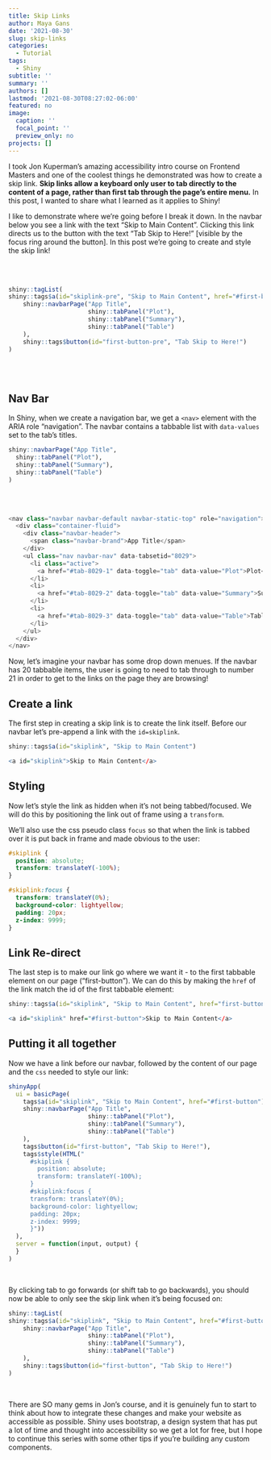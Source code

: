 ```yaml
---
title: Skip Links
author: Maya Gans
date: '2021-08-30'
slug: skip-links
categories:
  - Tutorial
tags:
  - Shiny
subtitle: ''
summary: ''
authors: []
lastmod: '2021-08-30T08:27:02-06:00'
featured: no
image:
  caption: ''
  focal_point: ''
  preview_only: no
projects: []
---
```



I took Jon Kuperman's amazing accessibility intro course on Frontend Masters and one of the coolest things he demonstrated was how to create a skip link. **Skip links allow a keyboard only user to tab directly to the content of a page, rather than first tab through the page's entire menu.** In this post, I wanted to share what I learned as it applies to Shiny!

I like to demonstrate where we're going before I break it down. In the navbar below you see a link with the text "Skip to Main Content". Clicking this link directs us to the button with the text "Tab Skip to Here!" [visible by the focus ring around the button]. In this post we're going to create and style the skip link!

<br>
<br>


```r
shiny::tagList(
shiny::tags$a(id="skiplink-pre", "Skip to Main Content", href="#first-button-pre"),
    shiny::navbarPage("App Title",
                      shiny::tabPanel("Plot"),
                      shiny::tabPanel("Summary"),
                      shiny::tabPanel("Table")
    ),
    shiny::tags$button(id="first-button-pre", "Tab Skip to Here!")
)
```

<br>
<br>

## Nav Bar

In Shiny, when we create a navigation bar, we get a `<nav>` element with the ARIA role "navigation". The navbar contains a tabbable list with `data-values` set to the tab's titles.

```r
shiny::navbarPage("App Title",
  shiny::tabPanel("Plot"),
  shiny::tabPanel("Summary"),
  shiny::tabPanel("Table")
)
```
 
<br>
<br>

```js
<nav class="navbar navbar-default navbar-static-top" role="navigation">
  <div class="container-fluid">
    <div class="navbar-header">
      <span class="navbar-brand">App Title</span>
    </div>
    <ul class="nav navbar-nav" data-tabsetid="8029">
      <li class="active">
        <a href="#tab-8029-1" data-toggle="tab" data-value="Plot">Plot</a>
      </li>
      <li>
        <a href="#tab-8029-2" data-toggle="tab" data-value="Summary">Summary</a>
      </li>
      <li>
        <a href="#tab-8029-3" data-toggle="tab" data-value="Table">Table</a>
      </li>
    </ul>
  </div>
</nav>
```

Now, let's imagine your navbar has some drop down menues. If the navbar has 20 tabbable items, the user is going to need to tab through to number 21 in order to get to the links on the page they are browsing!

## Create a link

The first step in creating a skip link is to create the link itself. Before our navbar let's pre-append a link with the `id=skiplink`. 

```r
shiny::tags$a(id="skiplink", "Skip to Main Content")
```

```r
<a id="skiplink">Skip to Main Content</a>
```

## Styling

Now let's style the link as hidden when it's not being tabbed/focused. We will do this by positioning the link out of frame using a `transform`. 

We'll also use the css pseudo class `focus` so that when the link is tabbed over it is put back in frame and made obvious to the user:

```css
#skiplink {
  position: absolute;
  transform: translateY(-100%);
}

#skiplink:focus {
  transform: translateY(0%);
  background-color: lightyellow;
  padding: 20px;
  z-index: 9999;
}
```

## Link Re-direct

The last step is to make our link go where we want it - to the first tabbable element on our page ("first-button"). We can do this by making the `href` of the link match the id of the first tabbable element:

```r
shiny::tags$a(id="skiplink", "Skip to Main Content", href="first-button")
```

```r
<a id="skiplink" href="#first-button">Skip to Main Content</a>
```

## Putting it all together 

Now we have a link before our navbar, followed by the content of our page and the `css` needed to style our link:

```r
shinyApp(
  ui = basicPage(
    tags$a(id="skiplink", "Skip to Main Content", href="#first-button"),
    shiny::navbarPage("App Title",
                      shiny::tabPanel("Plot"),
                      shiny::tabPanel("Summary"),
                      shiny::tabPanel("Table")
    ),
    tags$button(id="first-button", "Tab Skip to Here!"),
    tags$style(HTML("
      #skiplink {
        position: absolute;
        transform: translateY(-100%);
      }
      #skiplink:focus {
      transform: translateY(0%);
      background-color: lightyellow;
      padding: 20px;
      z-index: 9999;
      }"))
  ),
  server = function(input, output) {
  }
)
```

<br>

By clicking tab to go forwards (or shift tab to go backwards), you should now be able to only see the skip link when it's being focused on:

```r
shiny::tagList(
shiny::tags$a(id="skiplink", "Skip to Main Content", href="#first-button"),
    shiny::navbarPage("App Title",
                      shiny::tabPanel("Plot"),
                      shiny::tabPanel("Summary"),
                      shiny::tabPanel("Table")
    ),
    shiny::tags$button(id="first-button", "Tab Skip to Here!")
)
```

<style>
#skiplink {
        position: absolute;
        top: 0;
        left: 0;
        width: 1px;
      }
      #skiplink:focus {
      transform: translateY(0%);
      background-color: lightyellow;
      padding: 20px;
      z-index: 9999;
      width: auto;
      position: relative;
      }
      #skiplink-pre{
      transform: translateY(0%);
      background-color: lightyellow;
      padding: 20px;
      z-index: 9999;
      }
</style>

<br>

There are SO many gems in Jon's course, and it is genuinely fun to start to think about how to integrate these changes and make your website as accessible as possible. Shiny uses bootstrap, a design system that has put a lot of time and thought into accessibility so we get a lot for free, but I hope to continue this series with some other tips if you're building any custom components. 